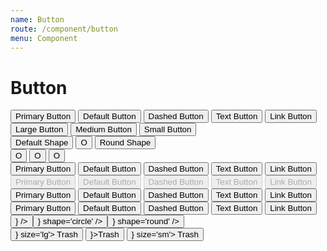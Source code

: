 ```yaml
---
name: Button
route: /component/button
menu: Component
---
```



# Button

<Playground>
  <div>
    <Button type='primary'>Primary Button</Button>
    <Button>Default Button</Button>
    <Button type='dashed'>Dashed Button</Button>
    <Button type='text'>Text Button</Button>
    <Button type='link'>Link Button</Button>
  </div>
  <div>
    <Button size='lg'>Large Button</Button>
    <Button>Medium Button</Button>
    <Button size='sm'>Small Button</Button>
  </div>
  <div>
    <Button>Default Shape</Button>
    <Button shape='circle'>O</Button>
    <Button shape='round'>Round Shape</Button>
  </div>
  <div>
    <Button size='lg' shape='circle'>
      O
    </Button>
    <Button shape='circle'>O</Button>
    <Button size='sm' shape='circle'>
      O
    </Button>
  </div>
  <div>
    <Button type='primary' danger>
      Primary Button
    </Button>
    <Button danger>Default Button</Button>
    <Button type='dashed' danger>
      Dashed Button
    </Button>
    <Button type='text' danger>
      Text Button
    </Button>
    <Button type='link' danger>
      Link Button
    </Button>
  </div>
  <div>
    <Button type='primary' disabled>
      Primary Button
    </Button>
    <Button disabled>Default Button</Button>
    <Button type='dashed' disabled>
      Dashed Button
    </Button>
    <Button type='text' disabled>
      Text Button
    </Button>
    <Button type='link' disabled>
      Link Button
    </Button>
  </div>
  <div style={{ backgroundColor: 'rgb(190, 200, 200)', paddingTop: 12 }}>
    <Button type='primary' ghost>
      Primary Button
    </Button>
    <Button ghost>Default Button</Button>
    <Button type='dashed' ghost>
      Dashed Button
    </Button>
    <Button type='text' ghost>
      Text Button
    </Button>
    <Button type='link' ghost>
      Link Button
    </Button>
  </div>
  <div
    style={{ width: 200, border: '1px solid black', padding: 25, margin: 10 }}
  >
    <Button type='primary' block>
      Primary Button
    </Button>
    <Button block>Default Button</Button>
    <Button type='dashed' block>
      Dashed Button
    </Button>
    <Button type='text' block>
      Text Button
    </Button>
    <Button type='link' block>
      Link Button
    </Button>
  </div>
  <div>
    <Button icon={<DeleteIcon />} />
    <Button icon={<DeleteIcon />} shape='circle' />
    <Button icon={<DeleteIcon />} shape='round' />
  </div>
  <div>
    <Button icon={<DeleteIcon />} size='lg'>
      Trash
    </Button>
    <Button icon={<DeleteIcon />}>Trash</Button>
    <Button icon={<DeleteIcon />} size='sm'>
      Trash
    </Button>
  </div>
</Playground>

